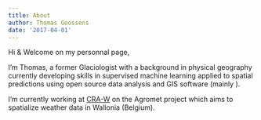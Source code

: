 ```yaml
---
title: About
author: Thomas Goossens
date: '2017-04-01'
---
```


Hi & Welcome on my personnal page,

I'm Thomas, a former Glaciologist with a background in physical geography currently developing skills in supervised machine learning applied to spatial predictions using open source data analysis and GIS software (mainly <i class="fa fa-r-project"></i>).

I'm currently working at [CRA-W](http://www.cra.wallonie.be/fr) on the Agromet project  which aims to spatialize weather data in Wallonia (Belgium).  




